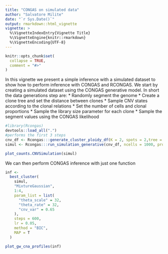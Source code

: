 ```yaml
---
title: "CONGAS on simulated data"
author: "Salvatore Milite"
date: "`r Sys.Date()`"
output: rmarkdown::html_vignette
vignette: >
  %\VignetteIndexEntry{Vignette Title}
  %\VignetteEngine{knitr::rmarkdown}
  %\VignetteEncoding{UTF-8}
---
```


```r
knitr::opts_chunk$set(
  collapse = TRUE,
  comment = "#>"
)
```

In this vignette we present a simple inference with a simulated dataset to show how to perform inference with CONGAS and RCONGAS.
We start by creating a simulated dataset using the CONGAS generative model. 
In short the data generations step are:
* Randomly segment the genome
* Create a clone tree and set the distance between clones
* Sample CNV states according to the clonal relations
* Set the number of cells and clonal proportions
* Sample the library size parameter for each clone
* Sample the segment values using the CONGAS likelihood


```r
#library(Rcongas)
devtools::load_all(".")
#performs the first 3 steps
cnv_df <- Rcongas:::generate_cluster_ploidy_df(K = 2, spots = 2,tree =  generate_random_tree(2))
simul <- Rcongas:::run_simulation_generative(cnv_df, ncells = 1000, props = c(0.7,0.3), K = 2)

plot_counts.CNVSimulation(simul)

```
We can then perform CONGAS inference with just one function

```r

inf <-
  best_cluster(
    simul,
    "MixtureGaussian",
    1:4,
    param_list = list(
      "theta_scale" = 32,
      "theta_rate" = 32,
      "cnv_var" = 0.65
    ),
    steps = 600,
    lr = 0.05,
    method = "BIC",
    MAP = T
  )

plot_gw_cna_profiles(inf)
```

